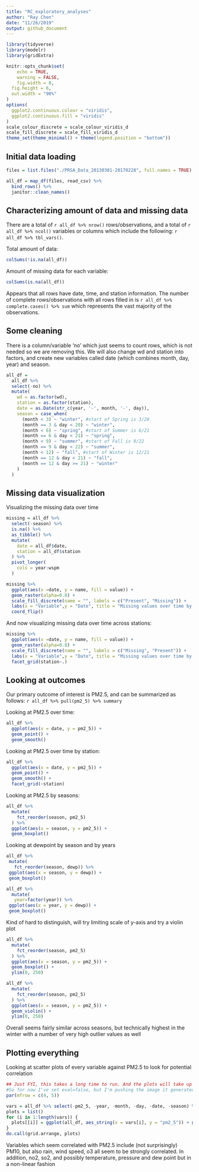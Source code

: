 ```yaml
---
title: "RC_exploratory_analyses"
author: "Ray Chen"
date: "11/26/2019"
output: github_document
---
```


```r
library(tidyverse)
library(modelr)
library(gridExtra)

knitr::opts_chunk$set(
	echo = TRUE,
	warning = FALSE,
	fig.width = 8, 
  fig.height = 6,
  out.width = "90%"
)
options(
  ggplot2.continuous.colour = "viridis",
  ggplot2.continuous.fill = "viridis"
)
scale_colour_discrete = scale_colour_viridis_d
scale_fill_discrete = scale_fill_viridis_d
theme_set(theme_minimal() + theme(legend.position = "bottom"))
```

## Initial data loading

```r
files = list.files("./PRSA_Data_20130301-20170228", full.names = TRUE)

all_df = map_df(files, read_csv) %>% 
  bind_rows() %>% 
  janitor::clean_names()
```

## Characterizing amount of data and missing data

There are a total of `r all_df %>% nrow()` rows/observations, and a total of `r all_df %>% ncol()` variables or columns which include the following: `r all_df %>% tbl_vars()`.

Total amount of data:
```r
colSums(!is.na(all_df))
```

Amount of missing data for each variable:
```r
colSums(is.na(all_df))
```

Appears that all rows have date, time, and station information. The number of complete rows/observations with all rows filled in is `r all_df %>% complete.cases() %>% sum` which represents the vast majority of the observations. 

## Some cleaning
There is a column/variable 'no' which just seems to count rows, which is not needed so we are removing this. We will also change wd and station into factors, and create new variables called date (which combines month, day, year) and season.
```r
all_df = 
  all_df %>% 
  select(-no) %>% 
  mutate(
    wd = as.factor(wd),
    station = as.factor(station),
    date = as.Date(str_c(year, '-', month, '-', day)),
    season = case_when(
      (month < 3) ~ "winter", #start of Spring is 3/20
      (month == 3 & day < 20) ~ "winter",
      (month < 6) ~ "spring", #start of Summer is 6/21
      (month == 6 & day < 21) ~ "spring",
      (month < 9) ~ "summer", #start of Fall is 9/22
      (month == 9 & day < 22) ~ "summer",
      (month < 12) ~ "fall", #start of Winter is 12/21
      (month == 12 & day < 21) ~ "fall",
      (month == 12 & day >= 21) ~ "winter"
    )
  )
```

## Missing data visualization

Visualizing the missing data over time
```r
missing = all_df %>% 
  select(-season) %>% 
  is.na() %>% 
  as_tibble() %>% 
  mutate(
    date = all_df$date,
    station = all_df$station
  ) %>% 
  pivot_longer(
    cols = year:wspm
  ) 

missing %>% 
  ggplot(aes(x =date, y = name, fill = value)) + 
  geom_raster(alpha=0.8) + 
  scale_fill_discrete(name = "", labels = c("Present", "Missing")) +
  labs(x = "Variable",y = "Date", title = "Missing values over time by station") +
  coord_flip() 
```

And now visualizing missing data over time across stations:
```r
missing %>% 
  ggplot(aes(x =date, y = name, fill = value)) + 
  geom_raster(alpha=0.8) + 
  scale_fill_discrete(name = "", labels = c("Missing", "Present")) +
  labs(x = "Variable",y = "Date", title = "Missing values over time by station") +
  facet_grid(station~.) 
```

## Looking at outcomes

Our primary outcome of interest is PM2.5, and can be summarized as follows:
`r all_df %>% pull(pm2_5) %>% summary`

Looking at PM2.5 over time:
```r
all_df %>% 
  ggplot(aes(x = date, y = pm2_5)) +
  geom_point() +
  geom_smooth()
```

Looking at PM2.5 over time by station:
```r
all_df %>% 
  ggplot(aes(x = date, y = pm2_5)) +
  geom_point() +
  geom_smooth() +
  facet_grid(~station)
```

Looking at PM2.5 by seasons:
```r
all_df %>% 
  mutate(
    fct_reorder(season, pm2_5)
  ) %>% 
  ggplot(aes(x = season, y = pm2_5)) + 
  geom_boxplot()
```

Looking at dewpoint by season and by years
```r
all_df %>% 
 mutate(
   fct_reorder(season, dewp)) %>% 
 ggplot(aes(x = season, y = dewp)) + 
 geom_boxplot()

all_df %>% 
  mutate(
   year=factor(year)) %>% 
 ggplot(aes(x = year, y = dewp)) + 
 geom_boxplot()
```



Kind of hard to distinguish, will try limiting scale of y-axis and try a violin plot
```r
all_df %>% 
  mutate(
    fct_reorder(season, pm2_5)
  ) %>% 
  ggplot(aes(x = season, y = pm2_5)) + 
  geom_boxplot() + 
  ylim(0, 250)

all_df %>% 
  mutate(
    fct_reorder(season, pm2_5)
  ) %>% 
  ggplot(aes(x = season, y = pm2_5)) + 
  geom_violin() + 
  ylim(0, 250)
```
Overall seems fairly similar across seasons, but technically highest in the winter with a number of very high outlier values as well

## Plotting everything 
Looking at scatter plots of every variable against PM2.5 to look for potential correlation
```r
## Just FYI, this takes a long time to run. And the plots will take up 900MB of memory
#So for now I've set eval=false, but I'm pushing the image it generated, called all_variables_plot.png
par(mfrow = c(4, 5))

vars = all_df %>% select(-pm2_5, -year, -month, -day, -date, -season) %>% colnames()
plots = list()
for (i in 1:length(vars)) {
  plots[[i]] = ggplot(all_df, aes_string(x = vars[i], y = "pm2_5")) + geom_point()
}
do.call(grid.arrange, plots)
```

Variables which seem correlated with PM2.5 include (not surprisingly) PM10, but also rain, wind speed, o3 all seem to be strongly correlated. In addition, no2, so2, and possibly temperature, pressure and dew point but in a non-linear fashion
